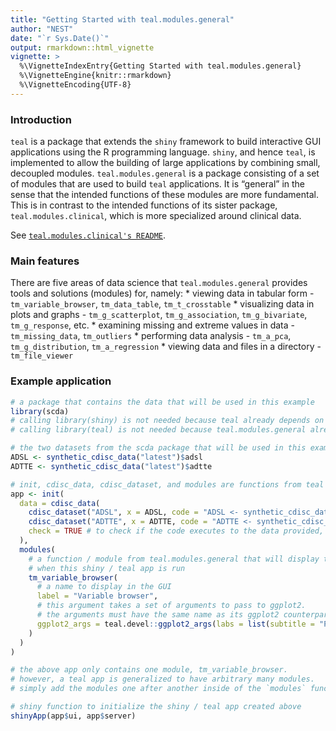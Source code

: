 ```yaml
---
title: "Getting Started with teal.modules.general"
author: "NEST"
date: "`r Sys.Date()`"
output: rmarkdown::html_vignette
vignette: >
  %\VignetteIndexEntry{Getting Started with teal.modules.general}
  %\VignetteEngine{knitr::rmarkdown}
  %\VignetteEncoding{UTF-8}
---
```


### Introduction

`teal` is a package that extends the `shiny` framework to build interactive GUI applications using the R programming 
language. `shiny`, and hence `teal`, is implemented to allow the building of large applications by combining small,
decoupled modules. `teal.modules.general` is a package consisting of a set of modules that are used to build `teal`
applications. It is "general" in the sense that the intended functions of these modules are more fundamental. This is
in contrast to the intended functions of its sister package, `teal.modules.clinical`, which is more specialized around
clinical data.

See [`teal.modules.clinical's README`](https://github.com/insightsengineering/teal.modules.clinical).

### Main features

There are five areas of data science that `teal.modules.general` provides tools and solutions (modules) for, namely:
* viewing data in tabular form - `tm_variable_browser`, `tm_data_table`, `tm_t_crosstable`
* visualizing data in plots and graphs - `tm_g_scatterplot`, `tm_g_association`, `tm_g_bivariate`, `tm_g_response`, etc.
* examining missing and extreme values in data - `tm_missing_data`, `tm_outliers`
* performing data analysis - `tm_a_pca`, `tm_g_distribution`, `tm_a_regression`
* viewing data and files in a directory - `tm_file_viewer`

### Example application

```r
# a package that contains the data that will be used in this example
library(scda)
# calling library(shiny) is not needed because teal already depends on it
# calling library(teal) is not needed because teal.modules.general already depends on it

# the two datasets from the scda package that will be used in this example 
ADSL <- synthetic_cdisc_data("latest")$adsl
ADTTE <- synthetic_cdisc_data("latest")$adtte

# init, cdisc_data, cdisc_dataset, and modules are functions from teal
app <- init(
  data = cdisc_data(
    cdisc_dataset("ADSL", x = ADSL, code = "ADSL <- synthetic_cdisc_data(\"latest\")$adsl"),
    cdisc_dataset("ADTTE", x = ADTTE, code = "ADTTE <- synthetic_cdisc_data(\"latest\")$adtte"),
    check = TRUE # to check if the code executes to the data provided, x, i.e. ADSL and ADTTE
  ),
  modules(
    # a function / module from teal.modules.general that will display the two scda datasets in tabular form
    # when this shiny / teal app is run
    tm_variable_browser(
      # a name to display in the GUI
      label = "Variable browser",
      # this argument takes a set of arguments to pass to ggplot2.
      # the arguments must have the same name as its ggplot2 counterpart, e.g. `subtitle`
      ggplot2_args = teal.devel::ggplot2_args(labs = list(subtitle = "Plot generated by Variable Browser Module")),
    )
  )
)

# the above app only contains one module, tm_variable_browser. 
# however, a teal app is generalized to have arbitrary many modules.
# simply add the modules one after another inside of the `modules` function to create a larger teal app.

# shiny function to initialize the shiny / teal app created above
shinyApp(app$ui, app$server)
```
